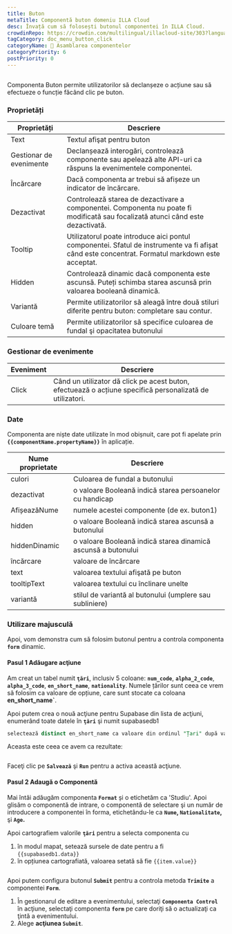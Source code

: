```yaml
---
title: Buton
metaTitle: Componentă buton domeniu ILLA Cloud
desc: Învață cum să folosești butonul componentei în ILLA Cloud.
crowdinRepo: https://crowdin.com/multilingual/illacloud-site/303?languages=ro&filter=basic&value=0
tagCategory: doc_menu_button_click
categoryName: 🧬 Asamblarea componentelor
categoryPriority: 6
postPriority: 0
---
```


## <h2 hidden>Ce este Button?</h2>

Componenta Buton permite utilizatorilor să declanșeze o acțiune sau să efectueze o funcție făcând clic pe buton. 

### Proprietăți

| Proprietăți             | Descriere                                                                                                                                       |
| ----------------------- | ----------------------------------------------------------------------------------------------------------------------------------------------- |
| Text                    | Textul afişat pentru buton                                                                                                                      |
| Gestionar de evenimente | Declanșează interogări, controlează componente sau apelează alte API-uri ca răspuns la evenimentele componentei.                                |
| Încărcare               | Dacă componenta ar trebui să afișeze un indicator de încărcare.                                                                                 |
| Dezactivat              | Controlează starea de dezactivare a componentei. Componenta nu poate fi modificată sau focalizată atunci când este dezactivată.                 |
| Tooltip                 | Utilizatorul poate introduce aici pontul componentei. Sfatul de instrumente va fi afișat când este concentrat. Formatul markdown este acceptat. |
| Hidden                  | Controlează dinamic dacă componenta este ascunsă. Puteți schimba starea ascunsă prin valoarea booleană dinamică.                                |
| Variantă                | Permite utilizatorilor să aleagă între două stiluri diferite pentru buton: completare sau contur.                                               |
| Culoare temă            | Permite utilizatorilor să specifice culoarea de fundal şi opacitatea butonului                                                                  |

### Gestionar de evenimente

| Eveniment | Descriere                                                                                                |
| --------- | -------------------------------------------------------------------------------------------------------- |
| Click     | Când un utilizator dă click pe acest buton, efectuează o acțiune specifică personalizată de utilizatori. |

### Date

Componenta are niște date utilizate în mod obișnuit, care pot fi apelate prin **`{{componentName.propertyName}}`** în aplicație.

| Nume proprietate | Descriere                                                     |
| ---------------- | ------------------------------------------------------------- |
| culori           | Culoarea de fundal a butonului                                |
| dezactivat       | o valoare Booleană indică starea persoanelor cu handicap      |
| AfișeazăNume     | numele acestei componente (de ex. buton1)                     |
| hidden           | o valoare Booleană indică starea ascunsă a butonului          |
| hiddenDinamic    | o valoare Booleană indică starea dinamică ascunsă a butonului |
| încărcare        | valoare de încărcare                                          |
| text             | valoarea textului afişată pe buton                            |
| tooltipText      | valoarea textului cu înclinare unelte                         |
| variantă         | stilul de variantă al butonului (umplere sau subliniere)      |

### Utilizare majusculă

Apoi, vom demonstra cum să folosim butonul pentru a controla componenta **`form`** dinamic. 

#### Pasul 1 Adăugare acţiune

Am creat un tabel numit **`ţări`**, inclusiv 5 coloane: **`num_code`**, **`alpha_2_code`**, **`alpha_3_code`**, **`en_short_name`**, **`nationality`**. Numele țărilor sunt ceea ce vrem să folosim ca valoare de opțiune, care sunt stocate ca coloana **en_short_name\`**.

Apoi putem crea o nouă acţiune pentru Supabase din lista de acţiuni, enumerând toate datele în **`ţări`** şi numit supabasedb1 

```sql
selectează distinct en_short_name ca valoare din ordinul "Țari" după valoare;
```

Aceasta este ceea ce avem ca rezultate:

<img src='https://cdn.illacloud.com/official-website/img/docs/countries.png' alt='' />

Faceţi clic pe **`Salvează`** şi **`Run`** pentru a activa această acţiune.

#### Pasul 2 Adaugă o Componentă

Mai întâi adăugăm componenta **`Format`** și o etichetăm ca 'Studiu'. Apoi glisăm o componentă de intrare, o componentă de selectare şi un număr de introducere a componentei în forma, etichetându-le ca **`Nume`, `Nationalitate`,** şi **`Age`.**

Apoi cartografiem valorile **`ţări`** pentru a selecta componenta cu 

1.  în modul mapat, setează sursele de date pentru a fi `{{supabasedb1.data}}` 
2.  în opțiunea cartografiată, valoarea setată să fie `{{item.value}}`

<img src='https://cdn.illacloud.com/official-website/img/docs/button1.png' alt='' />

Apoi putem configura butonul **`Submit`** pentru a controla metoda **`Trimite`** a componentei **`Form`**. 

1.  În gestionarul de editare a evenimentului, selectaţi **`Componenta Control `** în acţiune, selectaţi componenta **`form`** pe care doriţi să o actualizaţi ca ţintă a evenimentului.
2.  Alege **acţiunea `Submit`**. 

<img src='https://cdn.illacloud.com/official-website/img/docs/countries2.png' alt='' />
